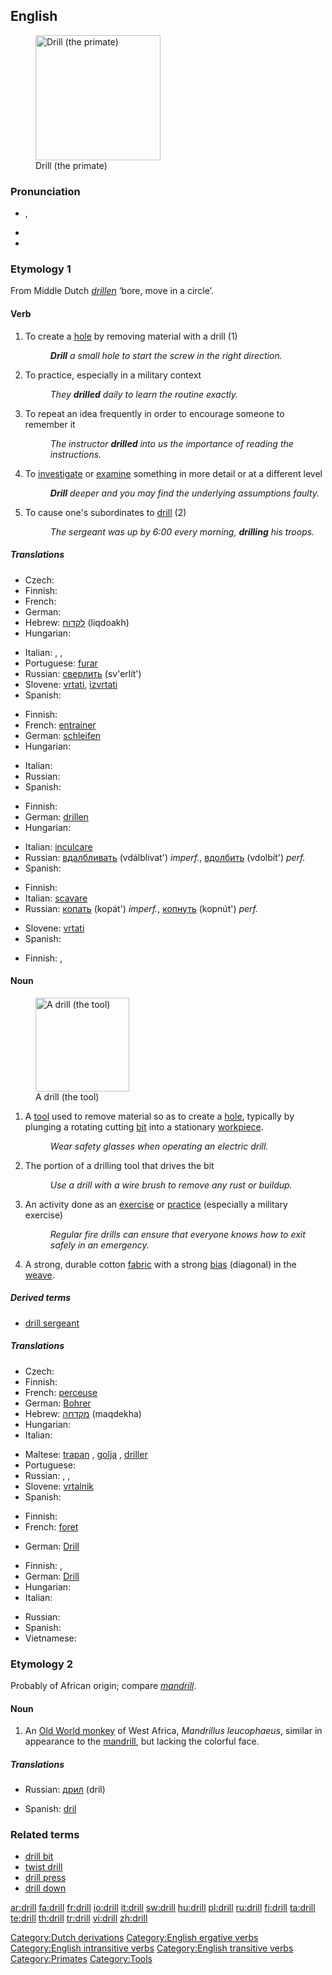 ==English==
[[Image:Drill primate.png|right|thumb|200px|thumb|Drill (the primate)]]

===Pronunciation===
* {{IPA|/drɪl/}}, {{enPR|drĭl}}
* {{audio|en-us-drill.ogg|Audio (US)}}
* {{rhymes|ɪl}}

===Etymology 1===
From Middle Dutch ''[[drillen]]'' ‘bore, move in a circle’.

====Verb====
{{en-verb}}

# To create a [[hole]] by removing material with a drill (1)
#: '''''Drill''' a small hole to start the screw in the right direction.''
# To practice, especially in a military context
#: ''They '''drilled''' daily to learn the routine exactly.''
# To repeat an idea frequently in order to encourage someone to remember it
#: ''The instructor '''drilled''' into us the importance of reading the instructions.''
# To [[investigate]] or [[examine]] something in more detail or at a different level
#: '''''Drill''' deeper and you may find the underlying assumptions faulty.''
# {{ergative}} To cause one's subordinates to [[drill]] (2)
#: ''The sergeant was up by 6:00 every morning, '''drilling''' his troops.''

=====Translations=====
{{trans-top|to make a hole}}
* Czech: {{t-|cs|vrtat}}
* Finnish: {{t-|fi|porata}}
* French: {{t+|fr|forer}}
* German: {{t+|de|bohren}}
* Hebrew: [[לקדוח]] (liqdoakh)
* Hungarian: {{t+|hu|fúr}}
{{trans-mid}}
* Italian: {{t-|it|perforare}}, {{t-|it|trapanare}}, {{t-|it|trivellare}}
* Portuguese: [[furar]]
* Russian: [[сверлить]] (sv'erlít')
* Slovene: [[vrtati]], [[izvrtati]]
* Spanish: {{t+|es|perforar}}
{{trans-bottom}}

{{trans-top|to train}}
* Finnish: {{t-|fi|harjoitella}}
* French: [[:fr:entrainer|entrainer]]
* German: [[:de:schleifen|schleifen]]
* Hungarian: {{t|hu|gyakorlatozik}}
{{trans-mid}}
* Italian: {{t+|it|esercitarsi}}
* Russian: {{t+|ru|муштровать|tr=muštrovát'|sc=Cyrl}}
* Spanish: {{t+|es|entrenar}}
{{trans-bottom}}

{{trans-top|to make to remember}}
* Finnish: {{t|fi|teroittaa}}
* German: [[:de:drillen|drillen]]
* Hungarian: {{t|hu|besulykol}}
{{trans-mid}}
* Italian: [[inculcare]]
* Russian: [[вдалбливать]] (vdálblivat') ''imperf.'', [[вдолбить]] (vdolbít') ''perf.''
* Spanish: {{t-|es|repetir}}
{{trans-bottom}}

{{trans-top|to investigate closer}}
* Finnish: {{t|fi|porautua}}
* Italian: {{figuratively}} [[scavare]]
* Russian: [[копать]] (kopát') ''imperf.'', [[копнуть]] (kopnút') ''perf.'' <!--lit. 'to dig'-->
{{trans-mid}}
* Slovene: [[vrtati]]
* Spanish: {{t+|es|averiguar}}
{{trans-bottom}}

{{trans-top|to cause one's subordinates to drill}}
* Finnish: {{t|fi|harjoittaa}}, {{t|fi|harjoituttaa}}
{{trans-mid}}
{{trans-bottom}}

====Noun====
{{en-noun}}
[[Image:Battdrill.jpg|150px|thumb|A drill (the tool)]]

# A [[tool]] used to remove material so as to create a [[hole]], typically by plunging a rotating cutting [[bit]] into a stationary [[workpiece]].
#: ''Wear safety glasses when operating an electric drill.''
# The portion of a drilling tool that drives the bit
#: ''Use a drill with a wire brush to remove any rust or buildup.''
# An activity done as an [[exercise]] or [[practice]] (especially a military exercise)
#: ''Regular fire drills can ensure that everyone knows how to exit safely in an emergency.''
# A strong, durable cotton [[fabric]] with a strong [[bias]] (diagonal) in the [[weave]].

=====Derived terms=====
* [[drill sergeant]]

=====Translations=====
{{trans-top|tool}}
* Czech: {{t-|cs|vrtačka|f}}
* Finnish: {{t-|fi|pora}}
* French: [[:fr:perceuse|perceuse]] {{f}}
* German: [[:de:Bohrer|Bohrer]] {{m}}
* Hebrew: [[מקדחה]] (maqdekha) {{f}}
* Hungarian: {{t-|hu|fúrógép}}
* Italian: {{t+|it|trapano|m}}
{{trans-mid}}
* Maltese: [[trapan]] {{m}}, [[golja]] {{f}}, [[driller]] {{m}}
* Portuguese: {{t+|pt|furadeira|f}}
* Russian: {{t+|ru|бурав|m|tr=buráv|sc=Cyrl}}, {{t+|ru|дрель|f|tr=dr'el'|sc=Cyrl}}, {{t+|ru|коловорот|m|tr=kolovorót|sc=Cyrl}}
* Slovene: [[vrtalnik]] {{m}}
* Spanish: {{t-|es|taladro|m}}
{{trans-bottom}}

{{trans-top|driving part of a drill}}
* Finnish: {{t-|fi|poranterä}}
* French: [[:fr:foret|foret]] {{m}}
{{trans-mid}}
* German: [[:de:Drill|Drill]] {{m}}
{{trans-bottom}}

{{trans-top|exercise}}
* Finnish: {{t-|fi|harjoitus}},  {{t|fi|harjoite}}
* German: [[:de:Drill|Drill]] {{m}}
* Hungarian: {{t|hu|gyakorlatozás}}
* Italian: {{t-|it|esercitazione|f}}
{{trans-mid}}
* Russian: {{t+|ru|муштра|f|tr=muštrá|sc=Cyrl}}
* Spanish: {{t-|es|repetición|f}}
* Vietnamese: {{t+|vi|thực hành|xs=Vietnamese}}
{{trans-bottom}}

{{trans-top|fabric}}
{{trans-mid}}
{{trans-bottom}}

===Etymology 2===
Probably of African origin; compare ''[[mandrill]]''.

====Noun====
{{en-noun}}

# An [[Old World monkey]] of West Africa, ''Mandrillus leucophaeus'', similar in appearance to the [[mandrill]], but lacking the colorful face.

=====Translations=====
{{trans-top|Old World monkey}}
* Russian: [[дрил]] (dril) {{m}}
{{trans-mid}}
* Spanish: [[dril]] {{m}}
{{trans-bottom}}

===Related terms===
* [[drill bit]]
* [[twist drill]]
* [[drill press]]
* [[drill down]]

[[Category:Dutch derivations]]
[[Category:English ergative verbs]]
[[Category:English intransitive verbs]]
[[Category:English transitive verbs]]
[[Category:Primates]]
[[Category:Tools]]

[[ar:drill]]
[[fa:drill]]
[[fr:drill]]
[[io:drill]]
[[it:drill]]
[[sw:drill]]
[[hu:drill]]
[[pl:drill]]
[[ru:drill]]
[[fi:drill]]
[[ta:drill]]
[[te:drill]]
[[th:drill]]
[[tr:drill]]
[[vi:drill]]
[[zh:drill]]